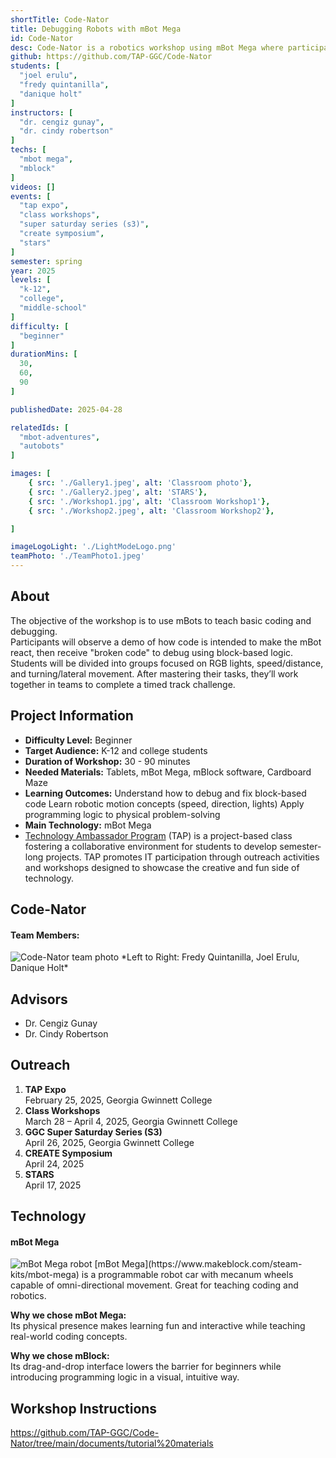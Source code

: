 ```yaml
---
shortTitle: Code-Nator
title: Debugging Robots with mBot Mega
id: Code-Nator
desc: Code-Nator is a robotics workshop using mBot Mega where participants debug broken block-based code and apply their knowledge to complete an obstacle track.
github: https://github.com/TAP-GGC/Code-Nator
students: [
  "joel erulu",
  "fredy quintanilla",
  "danique holt"
]
instructors: [
  "dr. cengiz gunay",
  "dr. cindy robertson"
] 
techs: [
  "mbot mega",
  "mblock"
]
videos: []
events: [
  "tap expo",
  "class workshops",
  "super saturday series (s3)",
  "create symposium",
  "stars"
]
semester: spring
year: 2025
levels: [
  "k-12",
  "college",
  "middle-school"
] 
difficulty: [
  "beginner"
] 
durationMins: [
  30,
  60,
  90
]

publishedDate: 2025-04-28

relatedIds: [
  "mbot-adventures",
  "autobots"
]

images: [
    { src: './Gallery1.jpeg', alt: 'Classroom photo'},
    { src: './Gallery2.jpeg', alt: 'STARS'},
    { src: './Workshop1.jpg', alt: 'Classroom Workshop1'},
    { src: './Workshop2.jpeg', alt: 'Classroom Workshop2'},

]

imageLogoLight: './LightModeLogo.png'
teamPhoto: './TeamPhoto1.jpeg'
---
```



## About

The objective of the workshop is to use mBots to teach basic coding and debugging.  
Participants will observe a demo of how code is intended to make the mBot react, then receive "broken code" to debug using block-based logic.  
Students will be divided into groups focused on RGB lights, speed/distance, and turning/lateral movement. After mastering their tasks, they’ll work together in teams to complete a timed track challenge.

## Project Information

* **Difficulty Level:** Beginner  
* **Target Audience:** K-12 and college students  
* **Duration of Workshop:** 30 - 90 minutes  
* **Needed Materials:** Tablets, mBot Mega, mBlock software, Cardboard Maze  
* **Learning Outcomes:**
  Understand how to debug and fix block-based code
  Learn robotic motion concepts (speed, direction, lights)
  Apply programming logic to physical problem-solving
* **Main Technology:** mBot Mega  
* [Technology Ambassador Program](https://tapggc.org/) (TAP) is a project-based class fostering a collaborative environment for students to develop semester-long projects. TAP promotes IT participation through outreach activities and workshops designed to showcase the creative and fun side of technology.

## Code-Nator

#### **Team Members:**  
<Image src={GroupPhoto} alt="Code-Nator team photo" />
*Left to Right: Fredy Quintanilla, Joel Erulu, Danique Holt*

## Advisors

* Dr. Cengiz Gunay  
* Dr. Cindy Robertson  

## Outreach

1. **TAP Expo**  
   February 25, 2025, Georgia Gwinnett College  
2. **Class Workshops**  
   March 28 – April 4, 2025, Georgia Gwinnett College  
3. **GGC Super Saturday Series (S3)**  
   April 26, 2025, Georgia Gwinnett College  
4. **CREATE Symposium**  
   April 24, 2025  
5. **STARS**  
   April 17, 2025  

## Technology

#### mBot Mega  
<Image src={mBotImage} alt="mBot Mega robot" />
[mBot Mega](https://www.makeblock.com/steam-kits/mbot-mega) is a programmable robot car with mecanum wheels capable of omni-directional movement. Great for teaching coding and robotics.


**Why we chose mBot Mega:**  
Its physical presence makes learning fun and interactive while teaching real-world coding concepts.

**Why we chose mBlock:**  
Its drag-and-drop interface lowers the barrier for beginners while introducing programming logic in a visual, intuitive way.


## Workshop Instructions
https://github.com/TAP-GGC/Code-Nator/tree/main/documents/tutorial%20materials